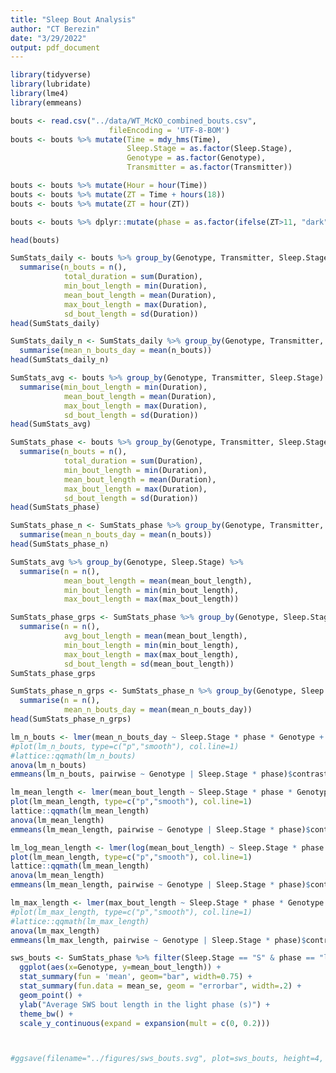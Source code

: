 ```yaml
---
title: "Sleep Bout Analysis"
author: "CT Berezin"
date: "3/29/2022"
output: pdf_document
---
```


```r
library(tidyverse)
library(lubridate)
library(lme4)
library(emmeans)
```

```r
bouts <- read.csv("../data/WT_McKO_combined_bouts.csv",
                      fileEncoding = 'UTF-8-BOM')
bouts <- bouts %>% mutate(Time = mdy_hms(Time),
                          Sleep.Stage = as.factor(Sleep.Stage),
                          Genotype = as.factor(Genotype),
                          Transmitter = as.factor(Transmitter))

bouts <- bouts %>% mutate(Hour = hour(Time))
bouts <- bouts %>% mutate(ZT = Time + hours(18))
bouts <- bouts %>% mutate(ZT = hour(ZT))

bouts <- bouts %>% dplyr::mutate(phase = as.factor(ifelse(ZT>11, "dark", "light")))

head(bouts)
```

```r
SumStats_daily <- bouts %>% group_by(Genotype, Transmitter, Sleep.Stage, Day) %>% 
  summarise(n_bouts = n(),
            total_duration = sum(Duration),
            min_bout_length = min(Duration),
            mean_bout_length = mean(Duration),
            max_bout_length = max(Duration),
            sd_bout_length = sd(Duration))
head(SumStats_daily)

SumStats_daily_n <- SumStats_daily %>% group_by(Genotype, Transmitter, Sleep.Stage) %>% 
  summarise(mean_n_bouts_day = mean(n_bouts))
head(SumStats_daily_n)

SumStats_avg <- bouts %>% group_by(Genotype, Transmitter, Sleep.Stage) %>% 
  summarise(min_bout_length = min(Duration),
            mean_bout_length = mean(Duration),
            max_bout_length = max(Duration),
            sd_bout_length = sd(Duration))
head(SumStats_avg)

SumStats_phase <- bouts %>% group_by(Genotype, Transmitter, Sleep.Stage, phase) %>% 
  summarise(n_bouts = n(),
            total_duration = sum(Duration),
            min_bout_length = min(Duration),
            mean_bout_length = mean(Duration),
            max_bout_length = max(Duration),
            sd_bout_length = sd(Duration))
head(SumStats_phase)

SumStats_phase_n <- SumStats_phase %>% group_by(Genotype, Transmitter, Sleep.Stage, phase) %>% 
  summarise(mean_n_bouts_day = mean(n_bouts))
head(SumStats_phase_n)
```

```r
SumStats_avg %>% group_by(Genotype, Sleep.Stage) %>% 
  summarise(n = n(),
            mean_bout_length = mean(mean_bout_length),
            min_bout_length = min(min_bout_length),
            max_bout_length = max(max_bout_length))

SumStats_phase_grps <- SumStats_phase %>% group_by(Genotype, Sleep.Stage, phase) %>% 
  summarise(n = n(),
            avg_bout_length = mean(mean_bout_length),
            min_bout_length = min(min_bout_length),
            max_bout_length = max(max_bout_length),
            sd_bout_length = sd(mean_bout_length))
SumStats_phase_grps

SumStats_phase_n_grps <- SumStats_phase_n %>% group_by(Genotype, Sleep.Stage, phase) %>% 
  summarise(n = n(),
            mean_n_bouts_day = mean(mean_n_bouts_day))
head(SumStats_phase_n_grps)
```

```r
lm_n_bouts <- lmer(mean_n_bouts_day ~ Sleep.Stage * phase * Genotype + (1 | Transmitter), data=SumStats_phase_n)
#plot(lm_n_bouts, type=c("p","smooth"), col.line=1)
#lattice::qqmath(lm_n_bouts)
anova(lm_n_bouts)
emmeans(lm_n_bouts, pairwise ~ Genotype | Sleep.Stage * phase)$contrasts

lm_mean_length <- lmer(mean_bout_length ~ Sleep.Stage * phase * Genotype + (1 | Transmitter), data=SumStats_phase)
plot(lm_mean_length, type=c("p","smooth"), col.line=1)
lattice::qqmath(lm_mean_length)
anova(lm_mean_length)
emmeans(lm_mean_length, pairwise ~ Genotype | Sleep.Stage * phase)$contrasts

lm_log_mean_length <- lmer(log(mean_bout_length) ~ Sleep.Stage * phase * Genotype + (1 | Transmitter), data=SumStats_phase)
plot(lm_mean_length, type=c("p","smooth"), col.line=1)
lattice::qqmath(lm_mean_length)
anova(lm_mean_length)
emmeans(lm_mean_length, pairwise ~ Genotype | Sleep.Stage * phase)$contrasts

lm_max_length <- lmer(max_bout_length ~ Sleep.Stage * phase * Genotype + (1 | Transmitter), data=SumStats_phase)
#plot(lm_max_length, type=c("p","smooth"), col.line=1)
#lattice::qqmath(lm_max_length)
anova(lm_max_length)
emmeans(lm_max_length, pairwise ~ Genotype | Sleep.Stage * phase)$contrasts
```

```r
sws_bouts <- SumStats_phase %>% filter(Sleep.Stage == "S" & phase == "light") %>% 
  ggplot(aes(x=Genotype, y=mean_bout_length)) +
  stat_summary(fun = 'mean', geom="bar", width=0.75) +
  stat_summary(fun.data = mean_se, geom = "errorbar", width=.2) +
  geom_point() +
  ylab("Average SWS bout length in the light phase (s)") +
  theme_bw() +
  scale_y_continuous(expand = expansion(mult = c(0, 0.2)))



#ggsave(filename="../figures/sws_bouts.svg", plot=sws_bouts, height=4, width=3)
```

